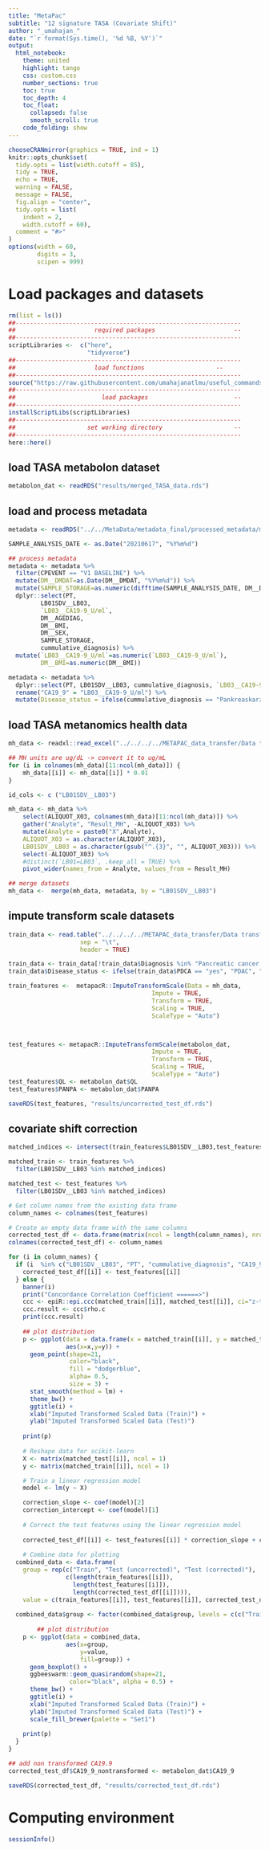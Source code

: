 ```yaml
---
title: "MetaPac"
subtitle: "12 signature TASA (Covariate Shift)"
author: "_umahajan_"
date: "`r format(Sys.time(), '%d %B, %Y')`"
output:
  html_notebook:
    theme: united
    highlight: tango
    css: custom.css
    number_sections: true
    toc: true
    toc_depth: 4
    toc_float: 
      collapsed: false
      smooth_scroll: true
    code_folding: show
---
```


```r
chooseCRANmirror(graphics = TRUE, ind = 1)
knitr::opts_chunk$set(
  tidy.opts = list(width.cutoff = 85),
  tidy = TRUE,
  echo = TRUE,
  warning = FALSE,
  message = FALSE,
  fig.align = "center",
  tidy.opts = list(
    indent = 2,          
    width.cutoff = 60),
  comment = "#>"
)
options(width = 60,
        digits = 3,
        scipen = 999)
```

# Load packages and datasets
```r
rm(list = ls())
##---------------------------------------------------------------
##                      required packages                      --
##---------------------------------------------------------------
scriptLibraries <-  c("here",
                      "tidyverse")
##---------------------------------------------------------------
##                      load functions                    --
##---------------------------------------------------------------
source("https://raw.githubusercontent.com/umahajanatlmu/useful_commands/main/auxillary/basicFunctions.R")
##---------------------------------------------------------------
##                        load packages                        --
##---------------------------------------------------------------
installScriptLibs(scriptLibraries)
##---------------------------------------------------------------
##                    set working directory                    --
##---------------------------------------------------------------
here::here()
```
## load TASA metabolon dataset
```r
metabolon_dat <- readRDS("results/merged_TASA_data.rds")
```

## load and process metadata
```r
metadata <- readRDS("../../MetaData/metadata_final/processed_metadata/metadata_flatten_df_cumm_diagnosis.rds")

SAMPLE_ANALYSIS_DATE <- as.Date("20210617", "%Y%m%d")

## process metadata
metadata <- metadata %>%
  filter(CPEVENT == "V1 BASELINE") %>%
  mutate(DM__DMDAT=as.Date(DM__DMDAT, "%Y%m%d")) %>%
  mutate(SAMPLE_STORAGE=as.numeric(difftime(SAMPLE_ANALYSIS_DATE, DM__DMDAT, units="days"))) %>%
  dplyr::select(PT, 
         LB01SDV__LB03, 
         `LB03__CA19-9_U/ml`, 
         DM__AGEDIAG,
         DM__BMI,
         DM__SEX,
         SAMPLE_STORAGE, 
         cummulative_diagnosis) %>%
  mutate(`LB03__CA19-9_U/ml`=as.numeric(`LB03__CA19-9_U/ml`),
         DM__BMI=as.numeric(DM__BMI))

metadata <- metadata %>%
  dplyr::select(PT, LB01SDV__LB03, cummulative_diagnosis, `LB03__CA19-9_U/ml`) %>%
  rename("CA19_9" = "LB03__CA19-9_U/ml") %>%
  mutate(Disease_status = ifelse(cummulative_diagnosis == "Pankreaskarzinom", "PDAC", "CP")) 

```

## load TASA metanomics health data
```r
mh_data <- readxl::read_excel("../../../../METAPAC_data_transfer/Data transfer/MxPool/MetaPac_Prospec_01_2019-08-29_MetaboliteData_MTXH.xlsx",2, skip = 4)

## MH units are ug/dL -> convert it to ug/mL
for (i in colnames(mh_data)[11:ncol(mh_data)]) {
    mh_data[[i]] <- mh_data[[i]] * 0.01
}

id_cols <- c ("LB01SDV__LB03")

mh_data <- mh_data %>%
    select(ALIQUOT_X03, colnames(mh_data)[11:ncol(mh_data)]) %>%
    gather("Analyte", "Result_MH", -ALIQUOT_X03) %>%
    mutate(Analyte = paste0("X",Analyte),
    ALIQUOT_X03 = as.character(ALIQUOT_X03),
    LB01SDV__LB03 = as.character(gsub("^.{3}", "", ALIQUOT_X03))) %>%
    select(-ALIQUOT_X03) %>%
    #distinct(`LB01=LB03`, .keep_all = TRUE) %>%
    pivot_wider(names_from = Analyte, values_from = Result_MH)

## merge datasets
mh_data <-  merge(mh_data, metadata, by = "LB01SDV__LB03")
```

## impute transform scale datasets
```r
train_data <- read.table("../../../../METAPAC_data_transfer/Data transfer/Pancreas/PDAC_project_data/PDAC_data/MxP_Pancreas_Panel/Pancreas_Panel_ID_VD1/MxP_Pancreas_Panel_gamma_version_id_data.txt", 
                    sep = "\t",
                    header = TRUE)

train_data <- train_data[!train_data$Diagnosis %in% "Pancreatic cancer and chronic pancreatitis",]
train_data$Disease_status <- ifelse(train_data$PDCA == "yes", "PDAC", "CP")

train_features <-  metapacR::ImputeTransformScale(Data = mh_data,
                                        Impute = TRUE,
                                        Transform = TRUE,
                                        Scaling = TRUE,
                                        ScaleType = "Auto")



test_features <- metapacR::ImputeTransformScale(metabolon_dat,
                                        Impute = TRUE,
                                        Transform = TRUE,
                                        Scaling = TRUE,
                                        ScaleType = "Auto")
test_features$QL <- metabolon_dat$QL
test_features$PANPA <- metabolon_dat$PANPA

saveRDS(test_features, "results/uncorrected_test_df.rds")
```

## covariate shift correction

```r
matched_indices <- intersect(train_features$LB01SDV__LB03,test_features$LB01SDV__LB03)

matched_train <- train_features %>%
  filter(LB01SDV__LB03 %in% matched_indices)

matched_test <- test_features %>%
  filter(LB01SDV__LB03 %in% matched_indices)

# Get column names from the existing data frame
column_names <- colnames(test_features)

# Create an empty data frame with the same columns
corrected_test_df <- data.frame(matrix(ncol = length(column_names), nrow = nrow(test_features)))
colnames(corrected_test_df) <- column_names

for (i in column_names) {
  if (i  %in% c("LB01SDV__LB03", "PT", "cummulative_diagnosis", "CA19_9", "CA19_9_imputed","Disease_status", "predCA19_9", "LewisAg", "LewisAgNeg", "MH07SDV__MH16", "Tumor_Staging", "QL", "PANPA", "complete_case","CM3__CM11YN", "LB02__Bilirubin_µmol/l", "BilirubinCat")) {
    corrected_test_df[[i]] <- test_features[[i]]
  } else {
    banner(i)
    print("Concordance Correlation Coefficient ======>")
    ccc <- epiR::epi.ccc(matched_train[[i]], matched_test[[i]], ci="z-transform", conf.level=0.95)
    ccc.result <- ccc$rho.c
    print(ccc.result)
    
    ## plot distribution
    p <- ggplot(data = data.frame(x = matched_train[[i]], y = matched_test[[i]]),
                aes(x=x,y=y)) +
      geom_point(shape=21,
                 color="black",
                 fill = "dodgerblue",
                 alpha= 0.5,
                 size = 3) +
      stat_smooth(method = lm) +
      theme_bw() +
      ggtitle(i) +
      xlab("Imputed Transformed Scaled Data (Train)") +
      ylab("Imputed Transformed Scaled Data (Test)")
    
    print(p)
    
    # Reshape data for scikit-learn
    X <- matrix(matched_test[[i]], ncol = 1)
    y <- matrix(matched_train[[i]], ncol = 1)

    # Train a linear regression model
    model <- lm(y ~ X)

    correction_slope <- coef(model)[2]
    correction_intercept <- coef(model)[1]
    
    # Correct the test features using the linear regression model
    
    corrected_test_df[[i]] <- test_features[[i]] * correction_slope + correction_intercept
    
    # Combine data for plotting
  combined_data <- data.frame(
    group = rep(c("Train", "Test (uncorrected)", "Test (corrected)"), 
                c(length(train_features[[i]]), 
                  length(test_features[[i]]), 
                  length(corrected_test_df[[i]]))),
    value = c(train_features[[i]], test_features[[i]], corrected_test_df[[i]]))
  
  combined_data$group <- factor(combined_data$group, levels = c(c("Train", "Test (uncorrected)", "Test (corrected)")))
    
        ## plot distribution
    p <- ggplot(data = combined_data,
                aes(x=group,
                    y=value,
                    fill=group)) +
      geom_boxplot() +
      ggbeeswarm::geom_quasirandom(shape=21,
                 color="black", alpha = 0.5) +
      theme_bw() +
      ggtitle(i) +
      xlab("Imputed Transformed Scaled Data (Train)") +
      ylab("Imputed Transformed Scaled Data (Test)") +
      scale_fill_brewer(palette = "Set1")
    
    print(p)
  }
}

## add non transformed CA19.9
corrected_test_df$CA19_9_nontransformed <- metabolon_dat$CA19_9

saveRDS(corrected_test_df, "results/corrected_test_df.rds")
```

# Computing environment
```r
sessionInfo()
```
